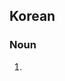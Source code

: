 ==Korean==
{{ko-hanjatab}}

===Noun===
{{ko-noun|hj|hangeul=외계어}}

# {{hanja form of|외계어|alien language}}